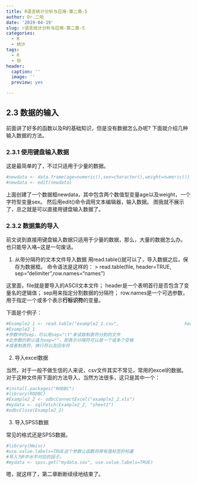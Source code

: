 ```yaml
---
title: R语言统计分析与应用-第二章-5
author: Dr.二哈
date: '2019-04-19'
slug: r语言统计分析与应用-第二章-5
categories:
  - R
  - 统计
tags:
  - R
  - 杂
header:
  caption: ''
  image: ''
  preview: yes

---
```


## 2.3 数据的输入

前面讲了好多的函数以及R的基础知识，但是没有数据怎么办呢?
下面就介绍几种输入数据的方法。

### 2.3.1 使用键盘输入数据

这是最简单的了，不过只适用于少量的数据。

```R
#newdata <- data.frame(age=numeric(),sex=character(),weight=numeric())
#newdata <- edit(newdata)
```

上面创建了一个数据框newdata，其中包含两个数值型变量age以及weight，一个字符型变量sex。
然后用edit()命令调用文本编辑器，输入数据。
图我就不展示了，总之就是可以直接用键盘输入数据了。

### 2.3.2 数据集的导入

前文说到直接用键盘输入数据只适用于少量的数据，那么，大量的数据怎么办。
也只能导入咯~这是一句废话。

1. 从带分隔符的文本文件导入数据
   用read.table()就可以了，导入数据之后，保存为数据框。
   命令语法是这样的：
   > read.table(file, header=TRUE, sep="delimiter",row.names="names")

这里面，file就是要导入的ASCII文本文件；
header是一个表明首行是否包含了变量名的逻辑值；
sep用来指定分割数据的分隔符；
row.names是一个可选参数，用于指定一个或多个表示**行标识符**的变量。

下面是个例子：

```R
#Example2_1 <- read.table("example2_1.csv",                         header = TRUE,sep = ",")
#Example2_1
#参数中的sep，可以用sep="\t"来读取制表符分割的文件
#此参数的默认值为sep=""，即表示分隔符可以是一个或多个空格
#或者制表符，换行符以及回车符
```

2. 导入excel数据

当然，对于一般不做生信的人来说，csv文件其实不常见，常用的excel的数据。
对于这种文件用下面的方法导入，当然方法很多，这只是其中一个：

```R
#install.packages("RODBC")
#library(RODBC)
#Example2_2 <- odbcConnectExcel("example2_2.xls")
#mydata <- sqlFetch(Example2_2, "sheet1")
#odbcClose(Example2_2)
```

3. 导入SPSS数据

常见的格式还是SPSS数据。

```R
#library(Hmisc)
#use.value.labels=TRUE这个参数让函数将带有值标签的标量
#导入为R中水平对应的因子。
#mydata <- spss.get("mydata.sav", use.value.labels=TRUE)
```

嗯，就这样了，第二章断断续续地结束了。